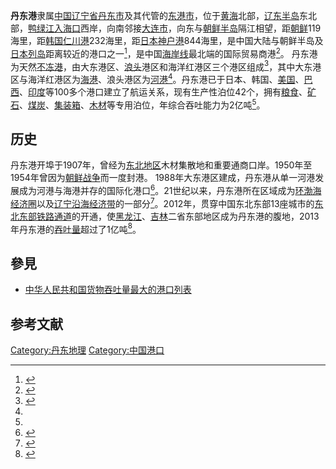 {{Infobox port
|name=丹东港
|image=
|imagesize=
|caption=
|country={{PRC}}
|location=[[辽宁省|辽宁省]][[丹东市|丹东市]]
|coordinates=
|locode=CNDDG
|opened=
|type=[[海港|海港]]、[[河港|河港]]
|operated=丹东港集团有限公司
|berths=
|piers=
|sizewater=
|sizeland= 
|size= 
|wharfs=
|employees=
|leadershiptitle=
|leader=
|arrivals=
|cargotonnage=
|containervolume=
|cargovalue=
|passengertraffic=
|revenue=
|profit=
|blankdetailstitle1=
|blankdetails1=
|blankdetailstitle2= 
|blankdetails2= 
|blankdetailstitle3=
|blankdetails3=
|website=http://www.dandongport.com/
}}
{{Infobox border port
|name                      = 丹东水运（海港）口岸
|photo                     = 
|country                   = {{PRC}}
|location                  = [[辽宁省|辽宁省]][[丹东市|丹东市]]
|type                      = 国家一类水运口岸
|border_guard              = 辽宁省公安边防总队
|customs                   = [[大连海关|大连海关]]
|opened                    = 1988年8月
| stat_import-export_value = 
| stat_passenger           = 
| stat_cargo               = 1,672.20万吨
| stat_container           = 191.90万标箱
| stat_vehicle             = 
| stat_year                = 2016<ref name="口岸年鉴2017">{{cite book |author1=国家口岸管理办公室 |author2=中国口岸协会 |title=《中国口岸年鉴2017》 |location=[[北京市|北京]] |publisher=[[中国海关出版社|中国海关出版社]] |date=2017.12 |page=148 |isbn=978-7-5175-0240-1}}</ref>
}}
'''丹东港'''隶属[[中国|中国]][[辽宁省|辽宁省]][[丹东市|丹东市]]及其代管的[[东港市|东港市]]，位于[[黄海|黄海]]北部，[[辽东半岛|辽东半岛]]东北部，[[鸭绿江|鸭绿江]][[入海口|入海口]]西岸，向南邻接[[大连市|大连市]]，向东与[[朝鲜半岛|朝鲜半岛]]隔江相望，距[[朝鲜|朝鲜]]{{link-ko|南浦港|남포항 (남포특급시)}}119海里，距[[韩国|韩国]][[仁川港|仁川港]]232海里，距[[日本|日本]][[神户港|神户港]]844海里，是中国大陆与朝鲜半岛及[[日本列岛|日本列岛]]距离较近的港口之一<ref name="jctrans">{{cite web|url=http://info.jctrans.com/gongju/gkgn.asp?id=63|title=丹东港|publisher=锦程物流网|access-date=2015-09-14|archive-url=https://web.archive.org/web/20150405041123/http://info.jctrans.com/gongju/gkgn.asp?id=63|archive-date=2015-04-05|dead-url=yes}}</ref>，是中国[[海岸线|海岸线]]最北端的国际贸易商港<ref>{{cite web|url=http://www.port.org.cn/info/200806/109629.htm|title=丹东港|publisher=中国港口协会|access-date=2015-09-14|archive-url=https://web.archive.org/web/20170228171534/http://www.port.org.cn/info/200806/109629.htm|archive-date=2017-02-28|dead-url=yes}}</ref>。
丹东港为天然[[不冻港|不冻港]]，由大东港区、[[浪头镇|浪头]]港区和海洋红港区三个港区组成<ref name="dandongport">{{cite web|url=http://www.dandongport.com/view/cn/gaikuang/|title=丹东港简介|publisher=丹东港网站|accessdate=2015-09-14|archive-date=2015-09-16|archive-url=https://archive.is/20150916183530/http://www.dandongport.com/view/cn/gaikuang/|dead-url=no}}</ref>，其中大东港区与海洋红港区为[[海港|海港]]、浪头港区为[[河港|河港]]<ref name="jctrans"/>。丹东港已于日本、韩国、[[美国|美国]]、[[巴西|巴西]]、[[印度|印度]]等100多个港口建立了航运关系，现有生产性泊位42个，拥有[[粮食|粮食]]、[[矿石|矿石]]、[[煤炭|煤炭]]、[[集装箱|集装箱]]、[[木材|木材]]等专用泊位，年综合吞吐能力为2亿吨<ref name="dandongport"/>。

== 历史 ==
丹东港开埠于1907年，曾经为[[东北地区|东北地区]]木材集散地和重要通商口岸。1950年至1954年曾因为[[朝鲜战争|朝鲜战争]]而一度封港。
1988年大东港区建成，丹东港从单一河港发展成为河港与海港并存的国际化港口<ref>{{cite news|url=http://www.tjwh.gov.cn/shwh/hbh/jcss/ddg.htm|title=环渤海区域基础设施 丹东港|publisher=天津图书馆|access-date=2015-09-14|archive-url=https://web.archive.org/web/20150402221001/http://www.tjwh.gov.cn/shwh/hbh/jcss/ddg.htm|archive-date=2015-04-02|dead-url=yes}}</ref>。21世纪以来，丹东港所在区域成为[[环渤海经济圈|环渤海经济圈]]以及[[辽宁沿海经济带|辽宁沿海经济带]]的一部分<ref>{{cite news|url=http://ln.ifeng.com/city/dandong/detail_2015_06/02/3963027_0.shtml|title=辽宁丹东港借“一带一路”推动经济快速发展|publisher=凤凰网|accessdate=2015-09-14|archive-date=2020-05-31|archive-url=https://web.archive.org/web/20200531001832/http://ln.ifeng.com/city/dandong/detail_2015_06/02/3963027_0.shtml|dead-url=no}}</ref>。2012年，贯穿中国东北东部13座城市的[[东北东部铁路通道|东北东部铁路通道]]的开通，使[[黑龙江|黑龙江]]、[[吉林|吉林]]二省东部地区成为丹东港的腹地，2013年丹东港的[[吞吐量|吞吐量]]超过了1亿吨<ref>{{cite news|url=http://www.chinanews.com/gn/2013/12-23/5652663.shtml|title=丹东港吞吐量突破1亿吨 正式跻身大港俱乐部|publisher=中国新闻网|accessdate=2015-09-14|archive-date=2020-10-22|archive-url=https://web.archive.org/web/20201022130652/http://www.chinanews.com/gn/2013/12-23/5652663.shtml|dead-url=no}}</ref>。

== 參見 ==
*[[中华人民共和国货物吞吐量最大的港口列表|中华人民共和国货物吞吐量最大的港口列表]]

==参考文献==
{{reflist}}
{{中华人民共和国港口}}
{{中华人民共和国国境口岸|水运}}

[[Category:丹东地理|Category:丹东地理]]
[[Category:中国港口|Category:中国港口]]